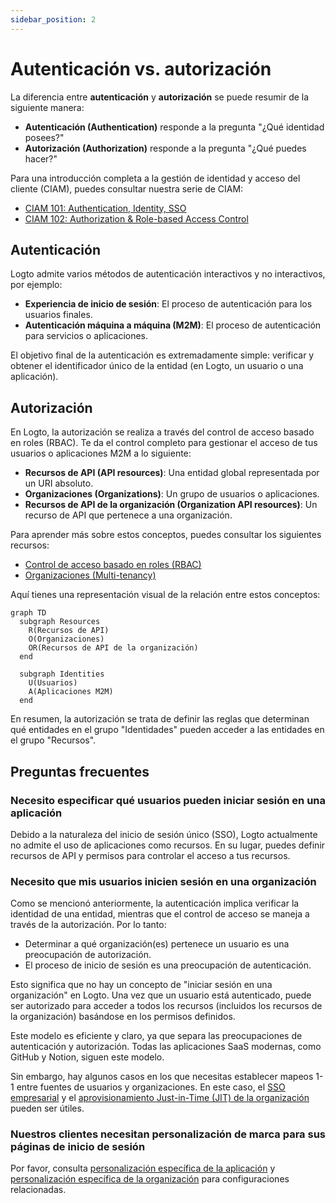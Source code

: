 ```yaml
---
sidebar_position: 2
---
```


# Autenticación vs. autorización

La diferencia entre **autenticación** y **autorización** se puede resumir de la siguiente manera:

- **Autenticación (Authentication)** responde a la pregunta "¿Qué identidad posees?"
- **Autorización (Authorization)** responde a la pregunta "¿Qué puedes hacer?"

Para una introducción completa a la gestión de identidad y acceso del cliente (CIAM), puedes consultar nuestra serie de CIAM:

- [CIAM 101: Authentication, Identity, SSO](https://blog.logto.io/ciam-101-intro-authn-sso/)
- [CIAM 102: Authorization & Role-based Access Control](https://blog.logto.io/ciam-102-authz-and-rbac/)

## Autenticación

Logto admite varios métodos de autenticación interactivos y no interactivos, por ejemplo:

- **Experiencia de inicio de sesión**: El proceso de autenticación para los usuarios finales.
- **Autenticación máquina a máquina (M2M)**: El proceso de autenticación para servicios o aplicaciones.

El objetivo final de la autenticación es extremadamente simple: verificar y obtener el identificador único de la entidad (en Logto, un usuario o una aplicación).

## Autorización

En Logto, la autorización se realiza a través del control de acceso basado en roles (RBAC). Te da el control completo para gestionar el acceso de tus usuarios o aplicaciones M2M a lo siguiente:

- **Recursos de API (API resources)**: Una entidad global representada por un URI absoluto.
- **Organizaciones (Organizations)**: Un grupo de usuarios o aplicaciones.
- **Recursos de API de la organización (Organization API resources)**: Un recurso de API que pertenece a una organización.

Para aprender más sobre estos conceptos, puedes consultar los siguientes recursos:

- [Control de acceso basado en roles (RBAC)](/authorization/role-based-access-control)
- [Organizaciones (Multi-tenancy)](/organizations)

Aquí tienes una representación visual de la relación entre estos conceptos:

```mermaid
graph TD
  subgraph Resources
    R(Recursos de API)
    O(Organizaciones)
    OR(Recursos de API de la organización)
  end

  subgraph Identities
    U(Usuarios)
    A(Aplicaciones M2M)
  end
```

En resumen, la autorización se trata de definir las reglas que determinan qué entidades en el grupo "Identidades" pueden acceder a las entidades en el grupo "Recursos".

## Preguntas frecuentes

### Necesito especificar qué usuarios pueden iniciar sesión en una aplicación

Debido a la naturaleza del inicio de sesión único (SSO), Logto actualmente no admite el uso de aplicaciones como recursos. En su lugar, puedes definir recursos de API y permisos para controlar el acceso a tus recursos.

### Necesito que mis usuarios inicien sesión en una organización

Como se mencionó anteriormente, la autenticación implica verificar la identidad de una entidad, mientras que el control de acceso se maneja a través de la autorización. Por lo tanto:

- Determinar a qué organización(es) pertenece un usuario es una preocupación de autorización.
- El proceso de inicio de sesión es una preocupación de autenticación.

Esto significa que no hay un concepto de "iniciar sesión en una organización" en Logto. Una vez que un usuario está autenticado, puede ser autorizado para acceder a todos los recursos (incluidos los recursos de la organización) basándose en los permisos definidos.

Este modelo es eficiente y claro, ya que separa las preocupaciones de autenticación y autorización. Todas las aplicaciones SaaS modernas, como GitHub y Notion, siguen este modelo.

Sin embargo, hay algunos casos en los que necesitas establecer mapeos 1-1 entre fuentes de usuarios y organizaciones. En este caso, el [SSO empresarial](/end-user-flows/enterprise-sso) y el [aprovisionamiento Just-in-Time (JIT) de la organización](/organizations/just-in-time-provisioning) pueden ser útiles.

### Nuestros clientes necesitan personalización de marca para sus páginas de inicio de sesión

Por favor, consulta [personalización específica de la aplicación](/customization/match-your-brand/#app-specific-branding) y [personalización específica de la organización](/customization/match-your-brand/#organization-specific-branding) para configuraciones relacionadas.
